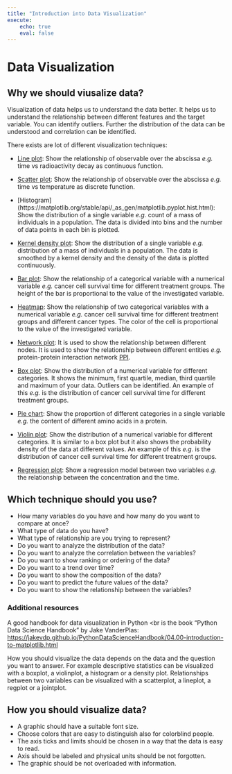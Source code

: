 ```yaml
---
title: "Introduction into Data Visualization"
execute:
    echo: true
    eval: false
--- 
```



# Data Visualization {.unnumbered}


## Why we should viusalize data? {.unnumbered}


Visualization of data helps us to understand the data better. It helps us to understand the relationship between different features and the target variable. You can identify outliers. Further the distribution of the data can be understood and correlation can be identified.

There exists are lot of different visualization techniques:

- [Line plot](https://matplotlib.org/stable/api/_as_gen/matplotlib.pyplot.plot.html): 
Show the relationship of observable over the abscissa *e.g.* time vs radioactivity decay as continuous function.


- [Scatter plot](https://matplotlib.org/stable/api/_as_gen/matplotlib.pyplot.scatter.html):
Show the relationship of observable over the abscissa *e.g.* time vs temperature as discrete function.


- [Histogram] (https://matplotlib.org/stable/api/_as_gen/matplotlib.pyplot.hist.html):
Show the distribution of a single variable *e.g.* count of a mass of individuals in a population. The data is divided into bins and the number of data points in each bin is plotted.


- [Kernel density plot](https://seaborn.pydata.org/generated/seaborn.kdeplot.html):
Show the distribution of a single variable *e.g.* distribution of a mass of individuals in a population. The data is smoothed by a kernel density and the density of the data is plotted continuously.


- [Bar plot](https://matplotlib.org/stable/api/_as_gen/matplotlib.pyplot.bar.html):
Show the relationship of a categorical variable with a numerical variable *e.g.* cancer cell survival time for different treatment groups. The height of the bar is proportional to the value of the investigated variable.


- [Heatmap](https://seaborn.pydata.org/generated/seaborn.heatmap.html): 
Show the relationship of two categorical variables with a numerical variable *e.g.* cancer cell survival time for different treatment groups and different cancer types. The color of the cell is proportional to the value of the investigated variable.


- [Network plot](https://networkx.org/documentation/stable/auto_examples/index.html):
It is used to show the relationship between different nodes. It is used to show the relationship between different entities *e.g.*  protein-protein interaction network [PPI](http://www.ncbi.nlm.nih.gov/pmc/articles/pmc4017556/).


- [Box plot](https://seaborn.pydata.org/generated/seaborn.boxplot.html):
Show the distribution of a numerical variable for different categories. It shows the minimum, first quartile, median, third quartile and maximum of your data. Outliers can be identified. An example of this *e.g.* is the distribution of cancer cell survival time for different treatment groups.


- [Pie chart](https://matplotlib.org/stable/api/_as_gen/matplotlib.pyplot.pie.html):
Show the proportion of different categories in a single variable *e.g.* the content of different amino acids in a protein.


- [Violin plot](https://seaborn.pydata.org/generated/seaborn.violinplot.html): Show the distribution of a numerical variable for different categories. It is similar to a box plot but it also shows the probability density of the data at different values. An example of this *e.g.* is the distribution of cancer cell survival time for different treatment groups.



- [Regression plot](https://seaborn.pydata.org/generated/seaborn.regplot.html):
Show a regression model between two variables *e.g.* the relationship between the concentration and the time.


## Which technique should you use? {.unnumbered}


- How many variables do you have and how many do you want to compare at once?
- What type of data do you have?
- What type of relationship are you trying to represent?
- Do you want to analyze the distribution of the data?
- Do you want to analyze the correlation between the variables?
- Do you want to show ranking or ordering of the data?
- Do you want to a trend over time?
- Do you want to show the composition of the data?
- Do you want to predict the future values of the data?
- Do you want to show the relationship between the variables?


### Additional resources {.unnumbered}



A good handbook for data visualization in Python  <br
is the book "Python Data Science Handbook" by Jake VanderPlas: <br>
[https://jakevdp.github.io/PythonDataScienceHandbook/04.00-introduction-to-matplotlib.html](https://jakevdp.github.io/PythonDataScienceHandbook/04.00-introduction-to-matplotlib.html)


How you should visualize the data depends on the data and the question you want to answer. For example descriptive statistics can be visualized with a boxplot, a violinplot, a histogram or a density plot. Relationships between two variables can be visualized with a scatterplot, a lineplot, a regplot or a jointplot. 


## How you should visualize data? {.unnumbered}


- A graphic should have a suitable font size.
- Choose colors that are easy to distinguish also for colorblind people.
- The axis ticks and limits should be chosen in a way that the data is easy to read.
- Axis should be labeled and physical units should be not forgotten.
- The graphic should be not overloaded with information.


